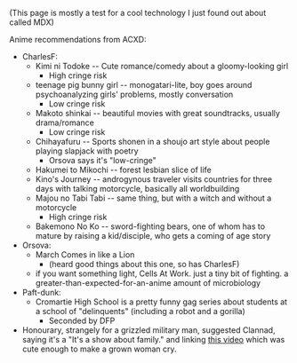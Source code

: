 (This page is mostly a test for a cool technology I just found out about called MDX)

Anime recommendations from ACXD:

- CharlesF:
  - Kimi ni Todoke -- Cute romance/comedy about a gloomy-looking girl
    - High cringe risk
  - teenage pig bunny girl -- monogatari-lite, boy goes around psychoanalyzing girls' problems, mostly conversation
    - Low cringe risk
  - Makoto shinkai -- beautiful movies with great soundtracks, usually drama/romance
    - Low cringe risk
  - Chihayafuru -- Sports shonen in a shoujo art style about people playing slapjack with poetry
    - Orsova says it's "low-cringe"
  - Hakumei to Mikochi -- forest lesbian slice of life
  - Kino's Journey -- androgynous traveler visits countries for three days with talking motorcycle, basically all worldbuilding
  - Majou no Tabi Tabi -- same thing, but with a witch and without a motorcycle
    - High cringe risk
  - Bakemono No Ko -- sword-fighting bears, one of whom has to mature by raising a kid/disciple, who gets a coming of age story
- Orsova:
  - March Comes in like a Lion
    - (heard good things about this one, so has CharlesF)
  - if you want something light, Cells At Work. just a tiny bit of fighting. a greater-than-expected-for-an-anime amount of microbiology
- Paft-dunk:
  - Cromartie High School is a pretty funny gag series about students at a school of "delinquents" (including a robot and a gorilla)
    - Seconded by DFP
- Honourary, strangely for a grizzled military man, suggested Clannad, saying it's a "It's a show about family." and linking [this video](https://www.youtube.com/watch?v=XXDxZ0YGWG8) which was cute enough to make a grown woman cry.
